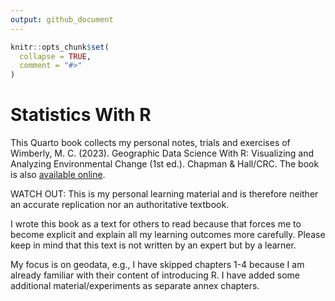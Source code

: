```yaml
---
output: github_document
---
```


<!-- README.md is generated from README.Rmd. Please edit that file -->

```r
knitr::opts_chunk$set(
  collapse = TRUE,
  comment = "#>"
)
```

# Statistics With R

<!-- badges: start -->
<!-- badges: end -->

This Quarto book collects my personal notes, trials and exercises of
Wimberly, M. C. (2023). Geographic Data Science With R: Visualizing and Analyzing Environmental Change (1st ed.). Chapman & Hall/CRC. The book is also [available online](https://bookdown.org/mcwimberly/gdswr-book/).

WATCH OUT: This is my personal learning material and is therefore
neither an accurate replication nor an authoritative textbook.

I wrote this book as a text for others to read because that forces me to
become explicit and explain all my learning outcomes more carefully.
Please keep in mind that this text is not written by an expert but by a
learner.

My focus is on geodata, e.g., I have skipped chapters 1-4 because I am already familiar with their content of introducing R. I have added some additional material/experiments as separate annex chapters.


